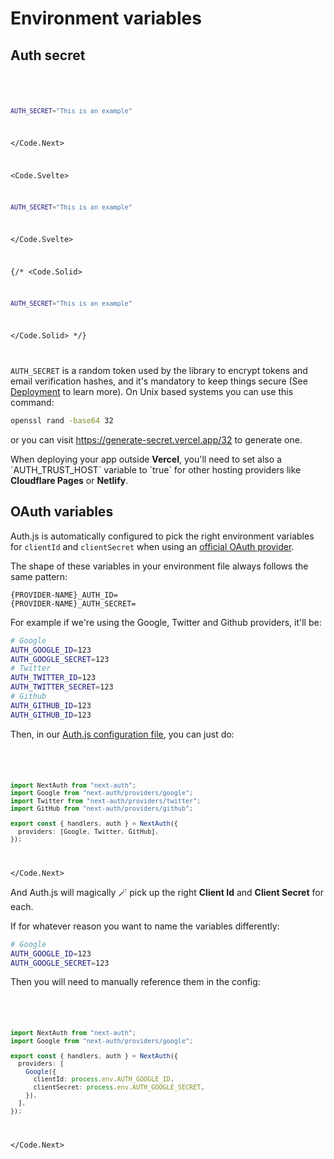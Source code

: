 
# Environment variables

## Auth secret

<Code>
<Code.Next>

```bash filename=".env.local"
AUTH_SECRET="This is an example"
```

</Code.Next>

<Code.Svelte>

```bash filename=".env"
AUTH_SECRET="This is an example"
```

</Code.Svelte>

{/* <Code.Solid>

```bash filename=".env"
AUTH_SECRET="This is an example"
```

</Code.Solid> */}

</Code>

`AUTH_SECRET` is a random token used by the library to encrypt tokens and email verification hashes, and it's mandatory to keep things secure (See [Deployment](/deployment) to learn more). On Unix based systems you can use this command:

```bash
openssl rand -base64 32
```

or you can visit https://generate-secret.vercel.app/32 to generate one.

<Callout type="warning">
  When deploying your app outside <strong>Vercel</strong>, you'll need to set
  also a `AUTH_TRUST_HOST` variable to `true` for other hosting providers like
  <strong>Cloudflare Pages</strong> or <strong>Netlify</strong>.
</Callout>

## OAuth variables

Auth.js is automatically configured to pick the right environment variables for `clientId` and `clientSecret` when using an [official OAuth provider](/reference/oauth-providers).

The shape of these variables in your environment file always follows the same pattern:

```
{PROVIDER-NAME}_AUTH_ID=
{PROVIDER-NAME}_AUTH_SECRET=
```

For example if we're using the Google, Twitter and Github providers, it'll be:

```bash
# Google
AUTH_GOOGLE_ID=123
AUTH_GOOGLE_SECRET=123
# Twitter
AUTH_TWITTER_ID=123
AUTH_TWITTER_SECRET=123
# Github
AUTH_GITHUB_ID=123
AUTH_GITHUB_ID=123
```

Then, in our [Auth.js configuration file](/tutorials/configuration), you can just do:

<Code>
<Code.Next>

```ts filename="./auth.ts"
import NextAuth from "next-auth";
import Google from "next-auth/providers/google";
import Twitter from "next-auth/providers/twitter";
import GitHub from "next-auth/providers/github";

export const { handlers, auth } = NextAuth({
  providers: [Google, Twitter, GitHub],
});
```

</Code.Next>
</Code>

And Auth.js will magically 🪄 pick up the right **Client Id** and **Client Secret** for each.

If for whatever reason you want to name the variables differently:

```bash
# Google
AUTH_GOOGLE_ID=123
AUTH_GOOGLE_SECRET=123
```

Then you will need to manually reference them in the config:

<Code>
<Code.Next>

```ts filename="./auth.ts"
import NextAuth from "next-auth";
import Google from "next-auth/providers/google";

export const { handlers, auth } = NextAuth({
  providers: [
    Google({
      clientId: process.env.AUTH_GOOGLE_ID,
      clientSecret: process.env.AUTH_GOOGLE_SECRET,
    }),
  ],
});
```

</Code.Next>
</Code>
